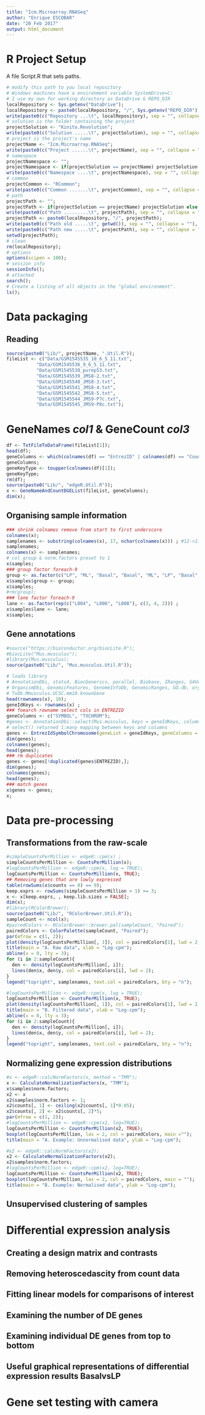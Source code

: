 ```yaml
---
title: "Icm.Microarray.RNASeq"
author: "Enrique ESCOBAR"
date: "20 Feb 2017"
output: html_document
---
```


# R Project Setup

A file Script.R that sets paths.

```r
# modify this path to you local repository
# Windows machines have a environment variable SystemDrive=C:
# I use my own for working directory as DataDrive & REPO_DIR
localRepository <- Sys.getenv("DataDrive");
localRepository <- paste0(localRepository, "/", Sys.getenv("REPO_DIR"));
write(paste0(c("Repository ...\t", localRepository), sep = "", collapse = ""), stdout());
# solution is the folder containing the project
projectSolution <- "Kinito.Revolution";
write(paste0(c("Solution .....\t", projectSolution), sep = "", collapse = ""), stdout());
# project is the project's name
projectName <- "Icm.Microarray.RNASeq";
write(paste0(c("Project ......\t", projectName), sep = "", collapse = ""), stdout());
# namespace
projectNamespace <- "";
projectNamespace <- if(projectSolution == projectName) projectSolution else paste0(projectSolution, ".", projectName);
write(paste0(c("Namespace ....\t", projectNamespace), sep = "", collapse = ""), stdout());
# common
projectCommon <- "RCommon";
write(paste0(c("Common .......\t", projectCommon), sep = "", collapse = ""), stdout());
# path
projectPath <- "";
projectPath <- if(projectSolution == projectName) projectSolution else paste0(projectSolution, "/", projectName);
write(paste0(c("Path .........\t", projectPath), sep = "", collapse = ""), stdout());
projectPath <- paste0(localRepository, "/", projectPath);
write(paste0(c("Path old .....\t", getwd()), sep = "", collapse = ""), stderr());
write(paste0(c("Path new .....\t", projectPath), sep = "", collapse = ""), stdout());
setwd(projectPath);
# clean
rm(localRepository);
# options
options(scipen = 100);
# session info
sessionInfo();
# attached
search();
# Create a listing of all objects in the "global environment".
ls();
```

# Data packaging

## Reading

```r
source(paste0("Lib/", projectName, ".Util.R"));
fileList <- c("Data/GSM1545535_10_6_5_11.txt",
           "Data/GSM1545536_9_6_5_11.txt",
           "Data/GSM1545538_purep53.txt",
           "Data/GSM1545539_JMS8-2.txt",
           "Data/GSM1545540_JMS8-3.txt",
           "Data/GSM1545541_JMS8-4.txt",
           "Data/GSM1545542_JMS8-5.txt",
           "Data/GSM1545544_JMS9-P7c.txt",
           "Data/GSM1545545_JMS9-P8c.txt");
```

# GeneNames *col1* & GeneCount *col3*

```r
df <- TxtFileToDataFrame(fileList[1]);
head(df);
geneColumns <- which(colnames(df) == "EntrezID" | colnames(df) == "Count");
geneColumns;
geneKeyType <- toupper(colnames(df)[1]);
geneKeyType;
rm(df);
source(paste0("Lib/", "edgeR.Util.R"));
x <- GeneNameAndCountDGEList(fileList, geneColumns);
dim(x);
```

## Organising sample information

```r
### shrink colnames remove from start to first underscore
colnames(x);
samplenames <- substring(colnames(x), 17, nchar(colnames(x))) ; #12->17
samplenames;
colnames(x) <- samplenames;
# col group & norm.factors preset to 1
x$samples;
### group factor foreach-9
group <- as.factor(c("LP", "ML", "Basal", "Basal", "ML", "LP", "Basal", "ML", "LP")) ;
x$samples$group <- group;
x$samples;
#rm(group);
### lane factor foreach-9
lane <- as.factor(rep(c("L004", "L006", "L008"), c(3, 4, 2))) ;
x$samples$lane <- lane;
x$samples;
```

## Gene annotations

```r
#source("https://bioconductor.org/biocLite.R");
#biocLite("Mus.musculus");
#library(Mus.musculus);
source(paste0("Lib/", "Mus.musculus.Util.R"));
```

```r
# loads library
# AnnotationDbi, stats4, BiocGenerics, parallel, Biobase, IRanges, S4Vectors
# OrganismDbi, GenomicFeatures, GenomeInfoDb, GenomicRanges, GO.db, org.Mm.eg.db,
# TxDb.Mmusculus.UCSC.mm10.knownGene
head(rownames(x), 10);
geneIdKeys <- rownames(x) ;
### foearch rowname select cols in ENTREZID
geneColumns <- c("SYMBOL", "TXCHROM");
#genes <- AnnotationDbi::select(Mus.musculus, keys = geneIdKeys, columns = geneColumns, keytype = geneKeyType);
# select() returned 1:many mapping between keys and columns
genes <- EntrezIdSymbolChromosome(geneList = geneIdKeys, geneColumns = geneColumns, geneKeyType = geneKeyType);
dim(genes);
colnames(genes);
head(genes);
### rm duplicates
genes <- genes[!duplicated(genes$ENTREZID),];
dim(genes);
colnames(genes);
head(genes);
### match genes
x$genes <- genes;
x;
```

# Data pre-processing

## Transformations from the raw-scale

```r
#simpleCountsPerMillion <- edgeR::cpm(x) ;
simpleCountsPerMillion <- CountsPerMillion(x);
#logCountsPerMillion <- edgeR::cpm(x, log = TRUE);
logCountsPerMillion <- CountsPerMillion(x, TRUE);
## Removing genes that are lowly expressed
table(rowSums(x$counts == 0) == 9);
keep.exprs <- rowSums(simpleCountsPerMillion > 1) >= 3;
x <- x[keep.exprs, , keep.lib.sizes = FALSE];
dim(x);
#library(RColorBrewer);
source(paste0("Lib/", "RColorBrewer.Util.R"));
sampleCount <- ncol(x);
#pairedColors <- RColorBrewer::brewer.pal(sampleCount, "Paired");
pairedColors <- ColorPalette(sampleCount, "Paired");
par(mfrow = c(1, 2));
plot(density(logCountsPerMillion[, 1]), col = pairedColors[1], lwd = 2, ylim = c(0, 0.21), las = 2, main = "", xlab = "");
title(main = "A. Raw data", xlab = "Log-cpm");
abline(v = 0, lty = 3);
for (i in 2:sampleCount){
  den <- density(logCountsPerMillion[, i]);
  lines(den$x, den$y, col = pairedColors[i], lwd = 2);
}
legend("topright", samplenames, text.col = pairedColors, bty = "n");

#logCountsPerMillion <- edgeR::cpm(x, log = TRUE);
logCountsPerMillion <- CountsPerMillion(x, TRUE);
plot(density(logCountsPerMillion[, 1]), col = pairedColors[1], lwd = 2, ylim = c(0, 0.21), las = 2, main = "", xlab = "");
title(main = "B. Filtered data", xlab = "Log-cpm");
abline(v = 0, lty = 3);
for (i in 2:sampleCount){
  den <- density(logCountsPerMillion[, i]);
  lines(den$x, den$y, col = pairedColors[i], lwd = 2);
}
legend("topright", samplenames, text.col = pairedColors, bty = "n");
```

## Normalizing gene expression distributions

```r
#x <- edgeR::calcNormFactors(x, method = "TMM");
x <- CalculateNormalizationFactors(x, "TMM");
x$samples$norm.factors;
x2 <- x
x2$samples$norm.factors <- 1;
x2$counts[, 1] <- ceiling(x2$counts[, 1]*0.05);
x2$counts[, 2] <- x2$counts[, 2]*5;
par(mfrow = c(1, 2));
#logCountsPerMillion <- edgeR::cpm(x2, log=TRUE);
logCountsPerMillion <- CountsPerMillion(x2, TRUE);
boxplot(logCountsPerMillion, las = 2, col = pairedColors, main ="");
title(main = "A. Example: Unnormalised data", ylab = "Log-cpm");

#x2 <- edgeR::calcNormFactors(x2);
x2 <- CalculateNormalizationFactors(x2);
x2$samples$norm.factors;
#logCountsPerMillion <- edgeR::cpm(x2, log=TRUE);
logCountsPerMillion <- CountsPerMillion(x2, TRUE);
boxplot(logCountsPerMillion, las = 2, col = pairedColors, main = "");
title(main = "B. Example: Normalised data", ylab = "Log-cpm");
```

## Unsupervised clustering of samples

# Differential expression analysis

## Creating a design matrix and contrasts

## Removing heteroscedascity from count data

## Fitting linear models for comparisons of interest

## Examining the number of DE genes

## Examining individual DE genes from top to bottom

## Useful graphical representations of differential expression results BasalvsLP

# Gene set testing with camera

